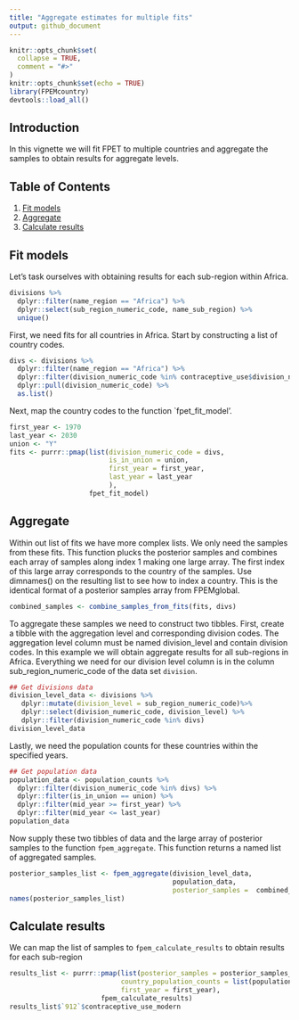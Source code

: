 ```yaml
---
title: "Aggregate estimates for multiple fits"
output: github_document
---
```



```r
knitr::opts_chunk$set(
  collapse = TRUE,
  comment = "#>"
)
knitr::opts_chunk$set(echo = TRUE)
library(FPEMcountry)
devtools::load_all()
```


  
## Introduction
In this vignette we will fit FPET to multiple countries and aggregate the samples to obtain results for aggregate levels. 

## Table of Contents
1. [Fit models](#fit)
2. [Aggregate](#run)
3. [Calculate results](#results)

## <a name="fit"></a>
## Fit models
Let's task ourselves with obtaining results for each sub-region within Africa. 
```r
divisions %>%
  dplyr::filter(name_region == "Africa") %>%
  dplyr::select(sub_region_numeric_code, name_sub_region) %>%
  unique()
```

First, we need fits for all countries in Africa. Start by constructing a list of country codes.
```r
divs <- divisions %>%
  dplyr::filter(name_region == "Africa") %>%
  dplyr::filter(division_numeric_code %in% contraceptive_use$division_numeric_code) %>% # Filtering on the countries available in `contraceptive_use` because we are using this package data
  dplyr::pull(division_numeric_code) %>%
  as.list() 
```

Next, map the country codes to the function `fpet_fit_model'.
```r
first_year <- 1970
last_year <- 2030
union <- "Y"
fits <- purrr::pmap(list(division_numeric_code = divs, 
                         is_in_union = union,
                         first_year = first_year, 
                         last_year = last_year
                         ), 
                    fpet_fit_model)
```

## <a name="aggregate"></a>
## Aggregate
Within out list of fits we have more complex lists. We only need the samples from these fits. This function plucks the posterior samples and combines each array of samples along index 1 making one large array. The first index of this large array corresponds to the country of the samples. Use dimnames() on the resulting list to see how to index a country. This is the identical format of a posterior samples array from FPEMglobal.
```r
combined_samples <- combine_samples_from_fits(fits, divs)
```


To aggregate these samples we need to construct two tibbles. First, create a tibble with the aggregation level and corresponding division codes. The aggregation level column must be named division_level and contain division codes. In this example we will obtain aggregate results for all sub-regions in Africa. Everything we need for our division level column is in the column sub_region_numeric_code of the data set `division`. 
```r
## Get divisions data
division_level_data <- divisions %>%
   dplyr::mutate(division_level = sub_region_numeric_code)%>%
   dplyr::select(division_numeric_code, division_level) %>% 
   dplyr::filter(division_numeric_code %in% divs)
division_level_data
```
Lastly, we need the population counts for these countries within the specified years.
```r
## Get population data
population_data <- population_counts %>%
  dplyr::filter(division_numeric_code %in% divs) %>%
  dplyr::filter(is_in_union == union) %>%
  dplyr::filter(mid_year >= first_year) %>%
  dplyr::filter(mid_year <= last_year) 
population_data
```

Now supply these two tibbles of data and the large array of posterior samples to the function `fpem_aggregate`. This function returns a named list of aggregated samples. 
```r
posterior_samples_list <- fpem_aggregate(division_level_data, 
                                         population_data, 
                                         posterior_samples =  combined_samples)
names(posterior_samples_list)
```




## <a name="results"></a>
## Calculate results
We can map the list of samples to `fpem_calculate_results` to obtain results for each sub-region
```r
results_list <- purrr::pmap(list(posterior_samples = posterior_samples_list,
                            country_population_counts = list(population_data), #need to wrap any complex inputs in another list()
                            first_year = first_year),
                       fpem_calculate_results)
results_list$`912`$contraceptive_use_modern
```




